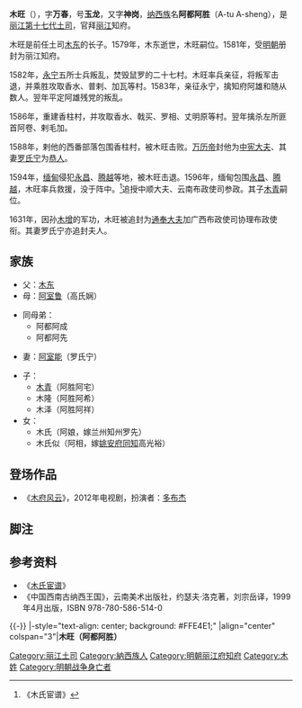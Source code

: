 {{東亞男性歷史人物
|名稱 =木旺
|身份 =[[丽江土司|丽江土司]]
|國家 =[[明朝|大明]]
|時代 =
|屆數 =
|最高職務 =中憲大夫、麗江知府
|前任 = [[木東|木東]]（阿目阿都）
|繼任 = [[木青|木青]]（阿胜阿宅）
|圖片名稱 =A portrait of Mu Wang.jpg
|圖片大小 =200px
|圖片說明 =《[[木氏宦谱|木氏宦谱]]》中的木旺画像
|姓名 =木旺
|字 =万春
|號=玉龙、神岗
|官職 =麗江知府
|封爵 =
|封號 =
|位階 =
|封地 =
|尊號 =[[木天王|木天王]]
|族裔 =[[納西族|納西族]]
|信仰 = 
|氏族 =
|府邸 =[[木府|木府]]
|初名 =
|小字 =
|別名 =阿都阿勝
|法號 =
|院號 =
|其他名號 =
|出生日期 =1551年9月30日<br />（[[嘉靖|嘉靖]]三十年九月初一）
|出生地點 =
|逝世日期 ={{Death date and age|1596|6|8|1551|9|30}}<br />（[[万历|万历]]二十四年五月十三）
|逝世地點 =
|父親 =[[木東|木東]]
|母親 =[[高氏娴|高氏娴]]
|正室 =[[羅氏寧|羅氏寧]]
|繼室 =
|正室之父 =
|正室之母 =
|繼室之父 =
|繼室之母 =
|兄弟 =
|姊妹 =
|嫡兄弟 =
|嫡姊妹 =
|庶兄弟 =
|庶姊妹 =
|同胞兄弟 =
|同胞姊妹 =
|異母兄弟 =
|異母姊妹 =
|子 =
|女 =
|其他親屬 =
|功名 = 
|經歷 = 
|著作 =
|注釋 =
}}
'''木旺'''（{{bd|1551年|9月30日|1596年|6月8日|catIdx=M木}}），字'''万春'''，号'''玉龙'''，又字'''神岗'''，[[纳西族|纳西族]]名'''阿都阿胜'''（A-tu A-sheng），是[[丽江木氏土司|丽江第十七代土司]]，官拜[[丽江|丽江]]知府。

木旺是前任土司[[木东|木东]]的长子。1579年，木东逝世，木旺嗣位。1581年，受[[明朝|明朝]]册封为丽江知府。

1582年，[[永宁州|永宁]]五所士兵叛乱，焚毁鼠罗的二十七村。木旺率兵亲征，将叛军击退，并乘胜攻取香水、普剌、加瓦等村。1583年，亲征永宁，擒知府阿雄和随从数人。翌年平定阿雄残党的叛乱。

1586年，重建香柱村，并攻取香水、戟买、罗相、丈明原等村。翌年擒杀左所匪首阿卷、剌毛加。

1588年，剌他的西番部落包围香柱村，被木旺击败。[[万历帝|万历帝]]封他为[[中宪大夫|中宪大夫]]、其妻[[罗氏宁|罗氏宁]]为[[恭人|恭人]]。

1594年，[[缅甸|缅甸]]侵犯[[永昌|永昌]]、[[腾越|腾越]]等地，被木旺击退。1596年，缅甸包围[[永昌|永昌]]、[[腾越|腾越]]，木旺率兵救援，没于阵中。<ref>《木氏宦谱》</ref>追授中顺大夫、云南布政使司参政。其子[[木青|木青]]嗣位。

1631年，因孙[[木增|木增]]的军功，木旺被追封为[[通奉大夫|通奉大夫]]加广西布政使司协理布政使衔。其妻罗氏宁亦追封夫人。

==家族==
*父：[[木东|木东]]
*母：[[阿室鲁|阿室鲁]]（高氏娴）

*同母弟：
**阿都阿成
**阿都阿先

*妻：[[阿室能|阿室能]]（罗氏宁）

*子：
**[[木青|木青]]（阿胜阿宅）
**木隆（阿胜阿希）
**木泽（阿胜阿祥）
*女：
**木氏（阿娘，嫁兰州知州罗先）
**木氏似（阿相，嫁[[姚安土司|姚安府同知]]高光裕）

==登场作品==
*《[[木府风云|木府风云]]》，2012年电视剧，扮演者：[[多布杰|多布杰]]
==脚注==
{{reflist}}

==参考资料==
*《[[木氏宦谱|木氏宦谱]]》
*《中国西南古纳西王国》，云南美术出版社，约瑟夫·洛克著，刘宗岳译，1999年4月出版，ISBN 978-780-586-514-0

{{-}}
{{start box}}
|-style="text-align: center; background: #FFE4E1;"
|align="center" colspan="3"|'''木旺（阿都阿胜）'''
{{s-before|[[木东|木东]]<br />（阿目阿都）}}
{{s-title|[[木氏土司|丽江木氏土司]]|1551年—1596年}}
{{s-after|[[木青|木青]]<br />（阿胜阿宅）}}
{{end box}}
{{丽江土司}}
[[Category:丽江土司|Category:丽江土司]]
[[Category:納西族人|Category:納西族人]]
[[Category:明朝丽江府知府|Category:明朝丽江府知府]]
[[Category:木姓|Category:木姓]]
[[Category:明朝战争身亡者|Category:明朝战争身亡者]]